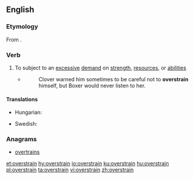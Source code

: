 ==English==

===Etymology===
From {{prefix|en|over|strain}}.

===Verb===
{{en-verb}}

# To subject to an [[excessive]] [[demand]] on [[strength]], [[resource]]s, or [[abilities]]
#* {{RQ:Orwell Animal Farm|6}}
#*: Clover warned him sometimes to be careful not to '''overstrain''' himself, but Boxer would never listen to her.

====Translations====
{{trans-top|subject to an excessive demand}}
* Hungarian: {{t+|hu|túlfeszít}}
{{trans-mid}}
* Swedish: {{t+|sv|överanstränga}}
{{trans-bottom}}

===Anagrams===
* [[overtrains#English|overtrains]]

[[et:overstrain]]
[[hy:overstrain]]
[[io:overstrain]]
[[ku:overstrain]]
[[hu:overstrain]]
[[pl:overstrain]]
[[ta:overstrain]]
[[vi:overstrain]]
[[zh:overstrain]]